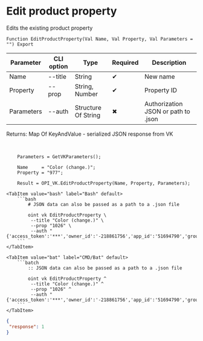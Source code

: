 ﻿---
sidebar_position: 3
---


# Edit product property
 Edits the existing product property



`Function EditProductProperty(Val Name, Val Property, Val Parameters = "") Export`

  | Parameter | CLI option | Type | Required | Description |
  |-|-|-|-|-|
  | Name | --title | String | &#x2714; | New name |
  | Property | --prop | String, Number | &#x2714; | Property ID |
  | Parameters | --auth | Structure Of String | &#x2716; | Authorization JSON or path to .json |

  
  Returns:  Map Of KeyAndValue - serialized JSON response from VK

<br/>




```bsl title="1C:Enterprise/OneScript code example"
    Parameters = GetVKParameters();

    Name     = "Color (change.)";
    Property = "977";

    Result = OPI_VK.EditProductProperty(Name, Property, Parameters);
```
 

 <Tabs>
  
    <TabItem value="bash" label="Bash" default>
        ```bash
            # JSON data can also be passed as a path to a .json file
            
            oint vk EditProductProperty \
             --title "Color (change.)" \
             --prop "1026" \
             --auth "{'access_token':'***','owner_id':'-218861756','app_id':'51694790','group_id':'218861756'}"
        ```
    </TabItem>
  
    <TabItem value="bat" label="CMD/Bat" default>
        ```batch
            :: JSON data can also be passed as a path to a .json file
            
            oint vk EditProductProperty ^
             --title "Color (change.)" ^
             --prop "1026" ^
             --auth "{'access_token':'***','owner_id':'-218861756','app_id':'51694790','group_id':'218861756'}"
        ```
    </TabItem>
</Tabs>


```json title="Result"
{
 "response": 1
}
```
